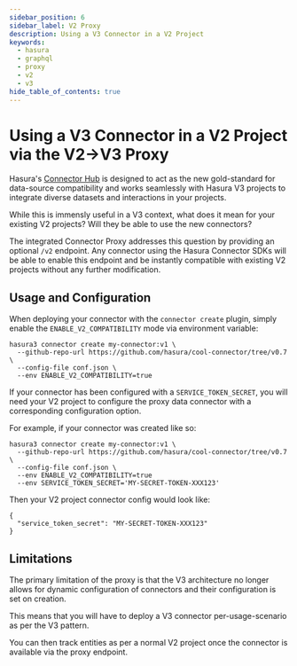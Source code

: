```yaml
---
sidebar_position: 6
sidebar_label: V2 Proxy
description: Using a V3 Connector in a V2 Project
keywords:
  - hasura
  - graphql
  - proxy
  - v2
  - v3
hide_table_of_contents: true
---
```


# Using a V3 Connector in a V2 Project via the V2->V3 Proxy

Hasura's [Connector Hub](https://hasura.io/connectors) is designed to act as the new gold-standard for data-source
compatibility and works seamlessly with Hasura V3 projects to integrate diverse datasets and interactions in your
projects.

While this is immensly useful in a V3 context, what does it mean for your existing V2 projects? Will they be able to use
the new connectors?

The integrated Connector Proxy addresses this question by providing an optional `/v2` endpoint. Any connector using the
Hasura Connector SDKs will be able to enable this endpoint and be instantly compatible with existing V2 projects without
any further modification.

## Usage and Configuration

When deploying your connector with the `connector create` plugin, simply enable the `ENABLE_V2_COMPATIBILITY` mode via
environment variable:

```
hasura3 connector create my-connector:v1 \
  --github-repo-url https://github.com/hasura/cool-connector/tree/v0.7 \
  --config-file conf.json \
  --env ENABLE_V2_COMPATIBILITY=true
```

If your connector has been configured with a `SERVICE_TOKEN_SECRET`, you will need your V2 project to configure the
proxy data connector with a corresponding configuration option.

For example, if your connector was created like so:

```
hasura3 connector create my-connector:v1 \
  --github-repo-url https://github.com/hasura/cool-connector/tree/v0.7 \
  --config-file conf.json \
  --env ENABLE_V2_COMPATIBILITY=true
  --env SERVICE_TOKEN_SECRET='MY-SECRET-TOKEN-XXX123'
```

Then your V2 project connector config would look like:

```
{
  "service_token_secret": "MY-SECRET-TOKEN-XXX123"
}
```

## Limitations

The primary limitation of the proxy is that the V3 architecture no longer allows for dynamic configuration of connectors
and their configuration is set on creation.

This means that you will have to deploy a V3 connector per-usage-scenario as per the V3 pattern.

You can then track entities as per a normal V2 project once the connector is available via the proxy endpoint.
